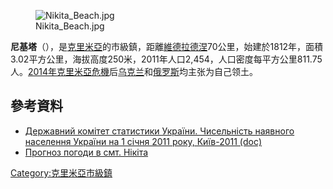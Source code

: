 {{About||1990年代的電影|尼基塔 (电影)|2010年播出的电视剧|尼基塔 (2010年电视剧)|臺灣模仿藝人|舒子晨|曾任苏共最高领导人|尼基塔·赫鲁晓夫|更多类似标题|尼基塔}}
{{No footnotes|time=2015-09-16T13:18:13+00:00}}
[[Image:Nikita_Beach.jpg|thumb]]

'''尼基塔'''（{{lang-ru|Никита}}），是[[克里米亞|克里米亞]]的市級鎮，距離[[維德拉德涅|維德拉德涅]]70公里，始建於1812年，面積3.02平方公里，海拔高度250米，2011年人口2,454，人口密度每平方公里811.75人。[[2014年克里米亞危機|2014年克里米亞危機]]后[[乌克兰|乌克兰]]和[[俄罗斯|俄罗斯]]均主张为自己领土。

==參考資料==
*[https://web.archive.org/web/20121010205321/http://stat6.stat.lviv.ua/PXWEB2007/ukr/publ/2011/chnas.zip Державний комітет статистики України. Чисельність наявного населення України на 1 січня 2011 року, Київ-2011 (doc)]
*[http://weather.in.ua/ua/krym/17000 Прогноз погоди в смт. Нікіта] {{Wayback|url=http://weather.in.ua/ua/krym/17000 |date=20160305072345 }}

{{coord|44|30|42|N|34|13|57|E|scale:100000|display=title}}

{{DEFAULTSORT:Нікіта}}
[[Category:克里米亞市級鎮|Category:克里米亞市級鎮]]


{{Crimea-geo-stub}}